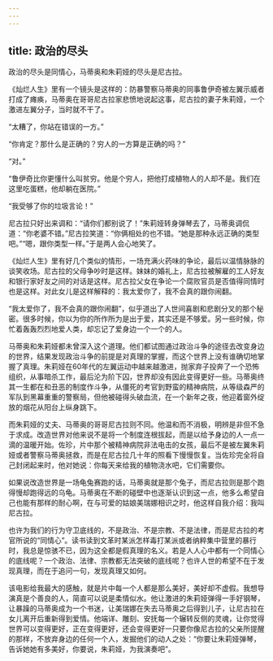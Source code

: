 ```yaml
---
---
---
```

title: 政治的尽头
---




政治的尽头是同情心，马蒂奥和朱莉娅的尽头是尼古拉。

《灿烂人生》里有一个镜头是这样的：防暴警察马蒂奥的同事鲁伊奇被左翼示威者打成了瘫痪，马蒂奥在哥哥尼古拉家悲愤地说起这事，尼古拉的妻子朱莉娅，一个激进左翼分子，当时就不干了。


“太糟了，你站在错误的一方。”

“你肯定？那什么是正确的？穷人的一方算是正确的吗？”

“对。”

“鲁伊奇比你更懂什么叫贫穷。他是个穷人，把他打成植物人的人却不是。我们在这里吃蛋糕，他却躺在医院。”

“我受够了你的垃圾言论！”




尼古拉只好出来调和：“请你们都别说了！”朱莉娅转身弹琴去了，马蒂奥调侃道：“你老婆不错。”尼古拉笑道：“你俩相处的也不错。“她是那种永远正确的类型吧。”“嗯，跟你类型一样。”于是两人会心地笑了。

《灿烂人生》里有好几个类似的情形，一场充满火药味的争论，最后以温情脉脉的谈笑收场。尼古拉的父母争吵时是这样。妹妹的婚礼上，尼古拉被解雇的工人好友和银行家好友之间的对话是这样。尼古拉父女在争论一个腐败官员是否值得同情时也是这样。对此女儿是这样解释的：我太爱你了，我不会真的跟你闹翻。

“我太爱你了，我不会真的跟你闹翻”，似乎道出了人世间喜剧和悲剧分叉的那个秘密。很多时候，你以为你的所作所为是出于爱，其实还是不够爱。另一些时候，你忙着轰轰烈烈地爱人类，却忘记了爱身边一个一个的人。

马蒂奥和朱莉娅都未曾深入这个道理。他们都试图通过政治斗争的途径去改变身边的世界，结果发现政治斗争的前提是对真理的掌握，而这个世界上没有谁确切地掌握了真理。朱莉娅在60年代的左翼运动中越来越激进，抛家弃子投奔了一个恐怖组织，从事暗杀工作，最后沦为阶下囚，世界却没有因此变得更好一些。马蒂奥终其一生都在和丑恶的制度作斗争，从僵死的考官到野蛮的精神病院，从等级森严的军队到黑幕重重的警察局，但他被碰得头破血流，在一个新年之夜，他迎着窗外绽放的烟花从阳台上纵身跳下。

而朱莉娅的丈夫、马蒂奥的哥哥尼古拉则不同。他温和而不消极，明辨是非但不急于求成。改造世界对他来说不是将一个制度连根拔起，而是以给予身边的人一点一滴的温暖开始。佐珍，片中那个被精神病院非法电击的女孩，最后不是被左翼朱莉娅或者警察马蒂奥拯救，而是在尼古拉几十年的照看下慢慢恢复。当佐珍完全将自己封闭起来时，他对她说：你每天来给我的植物浇水吧，它们需要你。

如果说改造世界是一场龟兔赛跑的话，马蒂奥就是那个兔子，而尼古拉则是那个跑得慢却跑得远的乌龟。马蒂奥在不断的碰壁中也逐渐认识到这一点，他多么希望自己也能有那样的耐心啊，在与可爱的姑娘美瑞娜相识之时，他这样自我介绍：我叫尼古拉。

也许为我们的行为守卫底线的，不是政治、不是宗教、不是法律，而是尼古拉的考官所说的“同情心”。读书读到文革时某派怎样毒打某派或者纳粹集中营里的暴行时，我总是惊骇不已，因为这全都是假真理的名义。若是人人心中都有一个同情心的底线呢？一个政治、法律、宗教都无法突破的底线呢？也许人世的希望不在于发现真理，而在于追问一句，发现真理又如何。

该电影给我最大的感触，就是片中每一个人都是那么美好，美好却不虚假。我想导演真是个善良的人，简直可以说是柔情似水。他让激进的朱莉娅弹得一手好钢琴，让暴躁的马蒂奥成为一个书迷，让美瑞娜在失去马蒂奥之后得到儿子，让尼古拉在女儿离开后重新得到爱情。他端详、雕刻、安抚每一个辗转反侧的灵魂，让你觉得世界可以变得更好，正在变得更好，还会变得更好一只要你像尼古拉的父亲所提醒的那样，不放弃身边的任何一个人，发掘他们的动人之处：“你要让朱莉娅弹琴，告诉她她有多美好，你要说，朱莉娅，为我演奏吧”。
